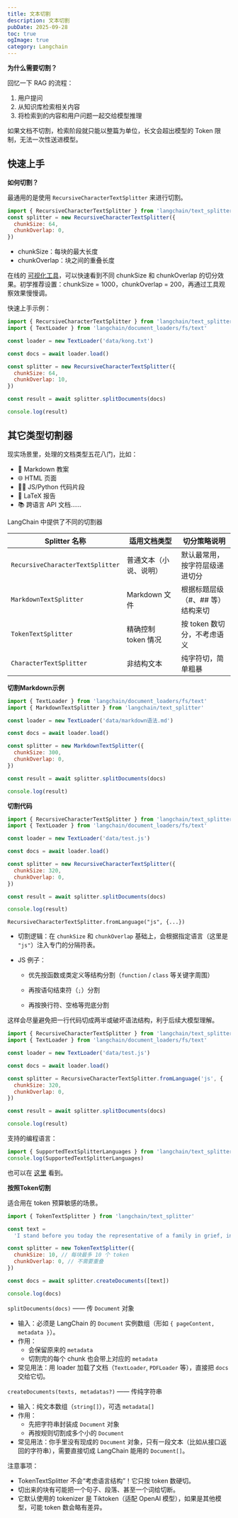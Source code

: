 ```yaml
---
title: 文本切割
description: 文本切割
pubDate: 2025-09-28
toc: true
ogImage: true
category: Langchain
---
```


**为什么需要切割？**

回忆一下 RAG 的流程：

1. 用户提问
2. 从知识库检索相关内容
3. 将检索到的内容和用户问题一起交给模型推理

如果文档不切割，检索阶段就只能以整篇为单位，长文会超出模型的 Token 限制，无法一次性送进模型。

## 快速上手

**如何切割？**

最通用的是使用 `RecursiveCharacterTextSplitter` 来进行切割。

```js
import { RecursiveCharacterTextSplitter } from 'langchain/text_splitter'
const splitter = new RecursiveCharacterTextSplitter({
  chunkSize: 64,
  chunkOverlap: 0,
})
```

- chunkSize：每块的最大长度
- chunkOverlap：块之间的重叠长度

在线的 [可视化工具](https://chunkviz.up.railway.app/)，可以快速看到不同 chunkSize 和 chunkOverlap 的切分效果。初学推荐设置：chunkSize = 1000，chunkOverlap = 200，再通过工具观察效果慢慢调。

快速上手示例：

```js
import { RecursiveCharacterTextSplitter } from 'langchain/text_splitter'
import { TextLoader } from 'langchain/document_loaders/fs/text'

const loader = new TextLoader('data/kong.txt')

const docs = await loader.load()

const splitter = new RecursiveCharacterTextSplitter({
  chunkSize: 64,
  chunkOverlap: 10,
})

const result = await splitter.splitDocuments(docs)

console.log(result)
```

## 其它类型切割器

现实场景里，处理的文档类型五花八门，比如：

- 📄 Markdown 教案
- 🌐 HTML 页面
- 🧑‍💻 JS/Python 代码片段
- 🧾 LaTeX 报告
- 📚 跨语言 API 文档……

LangChain 中提供了不同的切割器

| Splitter 名称                    | 适用文档类型           | 切分策略说明                     |
| -------------------------------- | ---------------------- | -------------------------------- |
| `RecursiveCharacterTextSplitter` | 普通文本（小说、说明） | 默认最常用，按字符层级递进切分   |
| `MarkdownTextSplitter`           | Markdown 文件          | 根据标题层级（#、## 等）结构来切 |
| `TokenTextSplitter`              | 精确控制 token 情况    | 按 token 数切分，不考虑语义      |
| `CharacterTextSplitter`          | 非结构文本             | 纯字符切，简单粗暴               |

**切割Markdown示例**

```js
import { TextLoader } from 'langchain/document_loaders/fs/text'
import { MarkdownTextSplitter } from 'langchain/text_splitter'

const loader = new TextLoader('data/markdown语法.md')

const docs = await loader.load()

const splitter = new MarkdownTextSplitter({
  chunkSize: 300,
  chunkOverlap: 0,
})

const result = await splitter.splitDocuments(docs)

console.log(result)
```

**切割代码**

```js
import { RecursiveCharacterTextSplitter } from 'langchain/text_splitter'
import { TextLoader } from 'langchain/document_loaders/fs/text'

const loader = new TextLoader('data/test.js')

const docs = await loader.load()

const splitter = new RecursiveCharacterTextSplitter({
  chunkSize: 320,
  chunkOverlap: 0,
})

const result = await splitter.splitDocuments(docs)

console.log(result)
```

`RecursiveCharacterTextSplitter.fromLanguage("js", {...})`

- 切割逻辑：在 `chunkSize` 和 `chunkOverlap` 基础上，会根据指定语言（这里是 `"js"`）注入专门的分隔符表。

- JS 例子：

  - 优先按函数或类定义等结构分割（`function` / `class` 等关键字周围）

  - 再按语句结束符（`;`）分割

  - 再按换行符、空格等兜底分割

这样会尽量避免把一行代码切成两半或破坏语法结构，利于后续大模型理解。

```js
import { RecursiveCharacterTextSplitter } from 'langchain/text_splitter'
import { TextLoader } from 'langchain/document_loaders/fs/text'

const loader = new TextLoader('data/test.js')

const docs = await loader.load()

const splitter = RecursiveCharacterTextSplitter.fromLanguage('js', {
  chunkSize: 320,
  chunkOverlap: 0,
})

const result = await splitter.splitDocuments(docs)

console.log(result)
```

支持的编程语言：

```js
import { SupportedTextSplitterLanguages } from 'langchain/text_splitter'
console.log(SupportedTextSplitterLanguages)
```

也可以在 [这里](https://v03.api.js.langchain.com/classes/langchain.text_splitter.RecursiveCharacterTextSplitter.html#fromLanguage) 看到。

**按照Token切割**

适合用在 token 预算敏感的场景。

```js
import { TokenTextSplitter } from 'langchain/text_splitter'

const text =
  'I stand before you today the representative of a family in grief, in a country in mourning before a world in shock.'

const splitter = new TokenTextSplitter({
  chunkSize: 10, // 每块最多 10 个 token
  chunkOverlap: 0, // 不需要重叠
})

const docs = await splitter.createDocuments([text])

console.log(docs)
```

`splitDocuments(docs)` —— 传 `Document` 对象

- 输入：必须是 LangChain 的 `Document` 实例数组（形如 `{ pageContent, metadata }`）。
- 作用：
  - 会保留原来的 `metadata`
  - 切割完的每个 chunk 也会带上对应的 `metadata`
- 常见用法：用 loader 加载了文档（`TextLoader`, `PDFLoader` 等），直接把 `docs` 交给它切。

`createDocuments(texts, metadatas?)` —— 传纯字符串

- 输入：纯文本数组（`string[]`），可选 `metadata[]`
- 作用：
  - 先把字符串封装成 `Document` 对象
  - 再按规则切割成多个小的 `Document`
- 常见用法：你手里没有现成的 `Document` 对象，只有一段文本（比如从接口返回的字符串），需要直接切成 LangChain 能用的 `Document[]`。

注意事项：

- TokenTextSplitter 不会“考虑语言结构”！它只按 token 数硬切。
- 切出来的块有可能把一个句子、段落、甚至一个词给切断。
- 它默认使用的 tokenizer 是 Tiktoken（适配 OpenAI 模型），如果是其他模型，可能 token 数会略有差异。

